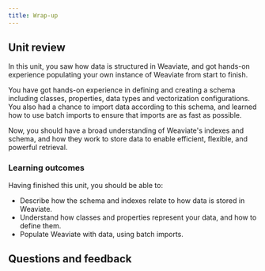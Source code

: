 ```yaml
---
title: Wrap-up
---
```


## <i class="fa-solid fa-chalkboard-user"></i> Unit review

In this unit, you saw how data is structured in Weaviate, and got hands-on experience populating your own instance of Weaviate from start to finish.

You have got hands-on experience in defining and creating a schema including classes, properties, data types and vectorization configurations. You also had a chance to import data according to this schema, and learned how to use batch imports to ensure that imports are as fast as possible.

Now, you should have a broad understanding of Weaviate's indexes and schema, and how they work to store data to enable efficient, flexible, and powerful retrieval.

### <i class="fa-solid fa-clipboard-list-check"></i> Learning outcomes

Having finished this unit, you should be able to:
- Describe how the schema and indexes relate to how data is stored in Weaviate.
- Understand how classes and properties represent your data, and how to define them.
- Populate Weaviate with data, using batch imports.

## Questions and feedback


<DocsFeedback/>
